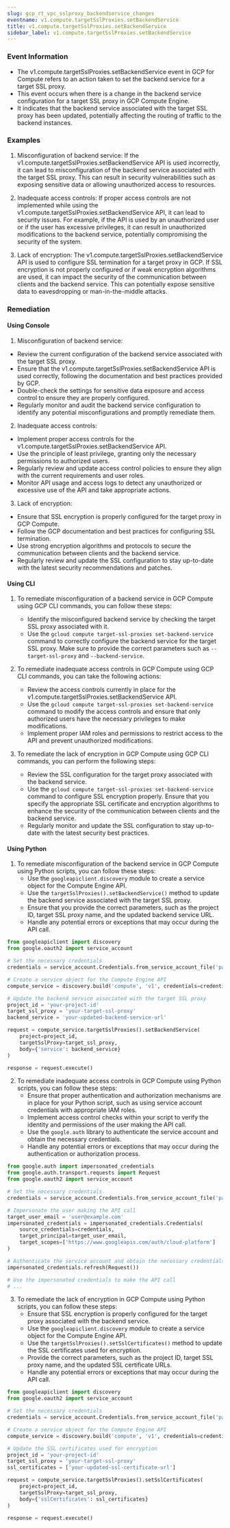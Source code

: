 ```yaml
--- 
slug: gcp_rt_vpc_sslproxy_backendservice_changes
eventname: v1.compute.targetSslProxies.setBackendService
title: v1.compute.targetSslProxies.setBackendService
sidebar_label: v1.compute.targetSslProxies.setBackendService
---
```

                       
### Event Information

- The v1.compute.targetSslProxies.setBackendService event in GCP for Compute refers to an action taken to set the backend service for a target SSL proxy.
- This event occurs when there is a change in the backend service configuration for a target SSL proxy in GCP Compute Engine.
- It indicates that the backend service associated with the target SSL proxy has been updated, potentially affecting the routing of traffic to the backend instances.


### Examples

1. Misconfiguration of backend service: If the v1.compute.targetSslProxies.setBackendService API is used incorrectly, it can lead to misconfiguration of the backend service associated with the target SSL proxy. This can result in security vulnerabilities such as exposing sensitive data or allowing unauthorized access to resources.

2. Inadequate access controls: If proper access controls are not implemented while using the v1.compute.targetSslProxies.setBackendService API, it can lead to security issues. For example, if the API is used by an unauthorized user or if the user has excessive privileges, it can result in unauthorized modifications to the backend service, potentially compromising the security of the system.

3. Lack of encryption: The v1.compute.targetSslProxies.setBackendService API is used to configure SSL termination for a target proxy in GCP. If SSL encryption is not properly configured or if weak encryption algorithms are used, it can impact the security of the communication between clients and the backend service. This can potentially expose sensitive data to eavesdropping or man-in-the-middle attacks.

### Remediation

#### Using Console

1. Misconfiguration of backend service:
- Review the current configuration of the backend service associated with the target SSL proxy.
- Ensure that the v1.compute.targetSslProxies.setBackendService API is used correctly, following the documentation and best practices provided by GCP.
- Double-check the settings for sensitive data exposure and access control to ensure they are properly configured.
- Regularly monitor and audit the backend service configuration to identify any potential misconfigurations and promptly remediate them.

2. Inadequate access controls:
- Implement proper access controls for the v1.compute.targetSslProxies.setBackendService API.
- Use the principle of least privilege, granting only the necessary permissions to authorized users.
- Regularly review and update access control policies to ensure they align with the current requirements and user roles.
- Monitor API usage and access logs to detect any unauthorized or excessive use of the API and take appropriate actions.

3. Lack of encryption:
- Ensure that SSL encryption is properly configured for the target proxy in GCP Compute.
- Follow the GCP documentation and best practices for configuring SSL termination.
- Use strong encryption algorithms and protocols to secure the communication between clients and the backend service.
- Regularly review and update the SSL configuration to stay up-to-date with the latest security recommendations and patches.

#### Using CLI

1. To remediate misconfiguration of a backend service in GCP Compute using GCP CLI commands, you can follow these steps:
   - Identify the misconfigured backend service by checking the target SSL proxy associated with it.
   - Use the `gcloud compute target-ssl-proxies set-backend-service` command to correctly configure the backend service for the target SSL proxy. Make sure to provide the correct parameters such as `--target-ssl-proxy` and `--backend-service`.

2. To remediate inadequate access controls in GCP Compute using GCP CLI commands, you can take the following actions:
   - Review the access controls currently in place for the v1.compute.targetSslProxies.setBackendService API.
   - Use the `gcloud compute target-ssl-proxies set-backend-service` command to modify the access controls and ensure that only authorized users have the necessary privileges to make modifications.
   - Implement proper IAM roles and permissions to restrict access to the API and prevent unauthorized modifications.

3. To remediate the lack of encryption in GCP Compute using GCP CLI commands, you can perform the following steps:
   - Review the SSL configuration for the target proxy associated with the backend service.
   - Use the `gcloud compute target-ssl-proxies set-backend-service` command to configure SSL encryption properly. Ensure that you specify the appropriate SSL certificate and encryption algorithms to enhance the security of the communication between clients and the backend service.
   - Regularly monitor and update the SSL configuration to stay up-to-date with the latest security best practices.

#### Using Python

1. To remediate misconfiguration of the backend service in GCP Compute using Python scripts, you can follow these steps:
   - Use the `googleapiclient.discovery` module to create a service object for the Compute Engine API.
   - Use the `targetSslProxies().setBackendService()` method to update the backend service associated with the target SSL proxy.
   - Ensure that you provide the correct parameters, such as the project ID, target SSL proxy name, and the updated backend service URL.
   - Handle any potential errors or exceptions that may occur during the API call.

```python
from googleapiclient import discovery
from google.oauth2 import service_account

# Set the necessary credentials
credentials = service_account.Credentials.from_service_account_file('path/to/service_account_key.json')

# Create a service object for the Compute Engine API
compute_service = discovery.build('compute', 'v1', credentials=credentials)

# Update the backend service associated with the target SSL proxy
project_id = 'your-project-id'
target_ssl_proxy = 'your-target-ssl-proxy'
backend_service = 'your-updated-backend-service-url'

request = compute_service.targetSslProxies().setBackendService(
    project=project_id,
    targetSslProxy=target_ssl_proxy,
    body={'service': backend_service}
)

response = request.execute()
```

2. To remediate inadequate access controls in GCP Compute using Python scripts, you can follow these steps:
   - Ensure that proper authentication and authorization mechanisms are in place for your Python script, such as using service account credentials with appropriate IAM roles.
   - Implement access control checks within your script to verify the identity and permissions of the user making the API call.
   - Use the `google.auth` library to authenticate the service account and obtain the necessary credentials.
   - Handle any potential errors or exceptions that may occur during the authentication or authorization process.

```python
from google.auth import impersonated_credentials
from google.auth.transport.requests import Request
from google.oauth2 import service_account

# Set the necessary credentials
credentials = service_account.Credentials.from_service_account_file('path/to/service_account_key.json')

# Impersonate the user making the API call
target_user_email = 'user@example.com'
impersonated_credentials = impersonated_credentials.Credentials(
    source_credentials=credentials,
    target_principal=target_user_email,
    target_scopes=['https://www.googleapis.com/auth/cloud-platform']
)

# Authenticate the service account and obtain the necessary credentials
impersonated_credentials.refresh(Request())

# Use the impersonated credentials to make the API call
# ...

```

3. To remediate the lack of encryption in GCP Compute using Python scripts, you can follow these steps:
   - Ensure that SSL encryption is properly configured for the target proxy associated with the backend service.
   - Use the `googleapiclient.discovery` module to create a service object for the Compute Engine API.
   - Use the `targetSslProxies().setSslCertificates()` method to update the SSL certificates used for encryption.
   - Provide the correct parameters, such as the project ID, target SSL proxy name, and the updated SSL certificate URLs.
   - Handle any potential errors or exceptions that may occur during the API call.

```python
from googleapiclient import discovery
from google.oauth2 import service_account

# Set the necessary credentials
credentials = service_account.Credentials.from_service_account_file('path/to/service_account_key.json')

# Create a service object for the Compute Engine API
compute_service = discovery.build('compute', 'v1', credentials=credentials)

# Update the SSL certificates used for encryption
project_id = 'your-project-id'
target_ssl_proxy = 'your-target-ssl-proxy'
ssl_certificates = ['your-updated-ssl-certificate-url']

request = compute_service.targetSslProxies().setSslCertificates(
    project=project_id,
    targetSslProxy=target_ssl_proxy,
    body={'sslCertificates': ssl_certificates}
)

response = request.execute()
```



 